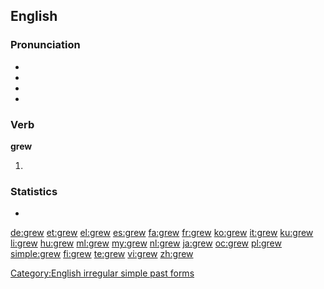 ==English==

===Pronunciation===
* {{X-SAMPA|/gr\u:/}}
* {{IPA|/ɡɹuː/}}
* {{audio|en-us-grew.ogg|Audio (US)}}
* {{rhymes|uː}}

===Verb===
'''grew'''

# {{simple past of|grow}}

===Statistics===
* {{rank|getting|stay|months|677|grew|boys|joy|green}}

[[Category:English irregular simple past forms]]

[[de:grew]]
[[et:grew]]
[[el:grew]]
[[es:grew]]
[[fa:grew]]
[[fr:grew]]
[[ko:grew]]
[[it:grew]]
[[ku:grew]]
[[li:grew]]
[[hu:grew]]
[[ml:grew]]
[[my:grew]]
[[nl:grew]]
[[ja:grew]]
[[oc:grew]]
[[pl:grew]]
[[simple:grew]]
[[fi:grew]]
[[te:grew]]
[[vi:grew]]
[[zh:grew]]